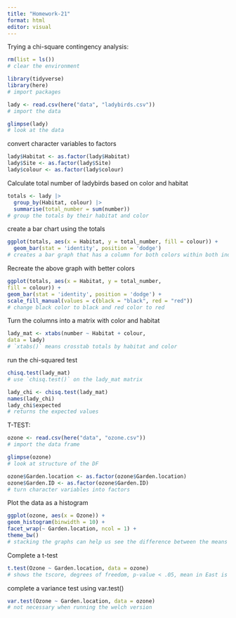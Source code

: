 ```yaml
---
title: "Homework-21"
format: html
editor: visual
---
```


Trying a chi-square contingency analysis:

```r
rm(list = ls())
# clear the environment

library(tidyverse)
library(here)
# import packages

lady <- read.csv(here("data", "ladybirds.csv"))
# import the data

glimpse(lady)
# look at the data
```

convert character variables to factors

```r
lady$Habitat <- as.factor(lady$Habitat)
lady$Site <- as.factor(lady$Site)
lady$colour <- as.factor(lady$colour)
```

Calculate total number of ladybirds based on color and habitat

```r
totals <- lady |>
  group_by(Habitat, colour) |>
  summarise(total_number = sum(number))
# group the totals by their habitat and color
```

create a bar chart using the totals

```r
ggplot(totals, aes(x = Habitat, y = total_number, fill = colour)) +
  geom_bar(stat = 'identity', position = 'dodge')
# creates a bar graph that has a column for both colors within both industry. columns are color-coded based on color of ladybirds
```

Recreate the above graph with better colors

```r
ggplot(totals, aes(x = Habitat, y = total_number,
fill = colour)) +
geom_bar(stat = 'identity', position = 'dodge') +
scale_fill_manual(values = c(black = "black", red = "red"))
# change black color to black and red color to red
```

Turn the columns into a matrix with color and habitat

```r
lady_mat <- xtabs(number ~ Habitat + colour,
data = lady) 
# `xtabs()` means crosstab totals by habitat and color
```

run the chi-squared test

```r
chisq.test(lady_mat)
# use `chisq.test()` on the lady_mat matrix

lady_chi <- chisq.test(lady_mat)
names(lady_chi)
lady_chi$expected
# returns the expected values
```

T-TEST:

```r
ozone <- read.csv(here("data", "ozone.csv"))
# import the data frame

glimpse(ozone)
# look at structure of the DF

ozone$Garden.location <- as.factor(ozone$Garden.location)
ozone$Garden.ID <- as.factor(ozone$Garden.ID)
# turn character variables into factors
```

Plot the data as a histogram

```r
ggplot(ozone, aes(x = Ozone)) +
geom_histogram(binwidth = 10) +
facet_wrap(~ Garden.location, ncol = 1) +
theme_bw()
# stacking the graphs can help us see the difference between the means
```

Complete a t-test

```r
t.test(Ozone ~ Garden.location, data = ozone)
# shows the tscore, degrees of freedom, p-value < .05, mean in East is 77.34 and mean in west is 61.26
```

complete a variance test using var.test()

```r
var.test(Ozone ~ Garden.location, data = ozone)
# not necessary when running the welch version
```
